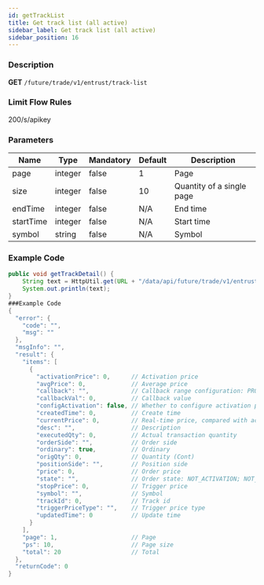 ```yaml
---
id: getTrackList
title: Get track list (all active)
sidebar_label: Get track list (all active)
sidebar_position: 16
---
```


### Description

**GET** `/future/trade/v1/entrust/track-list`

### Limit Flow Rules

200/s/apikey

### Parameters

| Name      | Type    | Mandatory | Default | Description               |
| --------- | ------- | --------- | ------- | ------------------------- |
| page      | integer | false     | 1       | Page                      |
| size      | integer | false     | 10      | Quantity of a single page |
| endTime   | integer | false     | N/A     | End time                  |
| startTime | integer | false     | N/A     | Start time                |
| symbol    | string  | false     | N/A     | Symbol                    |

### Example Code

```java
public void getTrackDetail() {
    String text = HttpUtil.get(URL + "/data/api/future/trade/v1/entrust/track-list");
    System.out.println(text);
}
###Example Code
{
  "error": {
    "code": "",
    "msg": ""
  },
  "msgInfo": "",
  "result": {
    "items": [
      {
        "activationPrice": 0,      // Activation price
        "avgPrice": 0,             // Average price
        "callback": "",            // Callback range configuration: PROPORTION or FIXED
        "callbackVal": 0,          // Callback value
        "configActivation": false, // Whether to configure activation price
        "createdTime": 0,          // Create time
        "currentPrice": 0,         // Real-time price, compared with activation and order price
        "desc": "",                // Description
        "executedQty": 0,          // Actual transaction quantity
        "orderSide": "",           // Order side
        "ordinary": true,          // Ordinary
        "origQty": 0,              // Quantity (Cont)
        "positionSide": "",        // Position side
        "price": 0,                // Order price
        "state": "",               // Order state: NOT_ACTIVATION; NOT_TRIGGERED; TRIGGERING; TRIGGERED; USER_REVOCATION; PLATFORM_REVOCATION; EXPIRED; DELEGATION_FAILED
        "stopPrice": 0,            // Trigger price
        "symbol": "",              // Symbol
        "trackId": 0,              // Track id
        "triggerPriceType": "",    // Trigger price type
        "updatedTime": 0           // Update time
      }
    ],
    "page": 1,                     // Page
    "ps": 10,                      // Page size
    "total": 20                    // Total
  },
  "returnCode": 0
}
```
